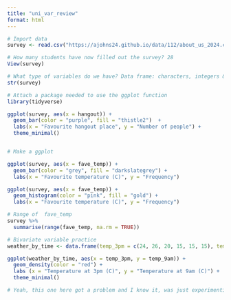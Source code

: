```yaml
---
title: "uni_var_review"
format: html
---
```


```r
# Import data
survey <- read.csv("https://ajohns24.github.io/data/112/about_us_2024.csv")

# How many students have now filled out the survey? 28
View(survey)

# What type of variables do we have? Data frame: characters, integers & numericals
str(survey)
```
```r
# Attach a package needed to use the ggplot function
library(tidyverse)

ggplot(survey, aes(x = hangout)) +
  geom_bar(color = "purple", fill = "thistle2")  +
  labs(x = "Favourite hangout place", y = "Number of people") +
  theme_minimal()


# Make a ggplot
```
```r
ggplot(survey, aes(x = fave_temp)) +
  geom_bar(color = "grey", fill = "darkslategrey") +
  labs(x = "Favourite temperature (C)", y = "Frequency")
```
```r
ggplot(survey, aes(x = fave_temp)) +
  geom_histogram(color = "pink", fill = "gold") +
  labs(x = "Favourite temperature (C)", y = "Frequency")
```
```r
# Range of  fave_temp
survey %>%     
  summarise(range(fave_temp, na.rm = TRUE))
```
```r
# Bivariate variable practice
weather_by_time <- data.frame(temp_3pm = c(24, 26, 20, 15, 15, 15), temp_9am = c(14, 18, 15, 13, 11, 11))

ggplot(weather_by_time, aes(x = temp_3pm, y = temp_9am)) +
  geom_density(color = "red") +
  labs (x = "Temperature at 3pm (C)", y = "Temperature at 9am (C)") +
  theme_minimal()

# Yeah, this one here got a problem and I know it, was just experimenting
```

